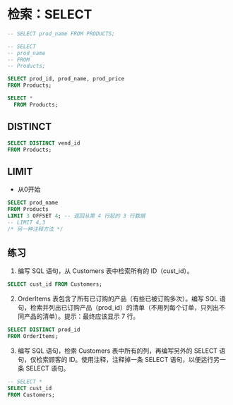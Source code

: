 # 检索：SELECT

```sql
-- SELECT prod_name FROM PRODUCTS;

-- SELECT
-- prod_name
-- FROM
-- Products;

SELECT prod_id, prod_name, prod_price
FROM Products;
```

```sql
SELECT *
  FROM Products;
```

## DISTINCT
```sql
SELECT DISTINCT vend_id
FROM Products;
```

## LIMIT
- 从0开始
```sql
SELECT prod_name
FROM Products
LIMIT 3 OFFSET 4; -- 返回从第 4 行起的 3 行数据
-- LIMIT 4,3
/* 另一种注释方法 */
```

## 练习
1. 编写 SQL 语句，从 Customers 表中检索所有的 ID（cust_id）。

```sql
SELECT cust_id FROM Customers;
```

2. OrderItems 表包含了所有已订购的产品（有些已被订购多次）。编写 SQL 语句，检索并列出已订购产品（prod_id）的清单（不用列每个订单，只列出不同产品的清单）。提示：最终应该显示 7 行。
```sql
SELECT DISTINCT prod_id
FROM OrderItems;
```

3. 编写 SQL 语句，检索 Customers 表中所有的列，再编写另外的 SELECT 语句，仅检索顾客的 ID。使用注释，注释掉一条 SELECT 语句，以便运行另一条 SELECT 语句。

```sql
-- SELECT * 
SELECT cust_id 
FROM Customers;
```

